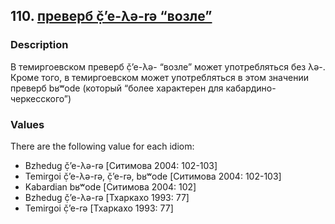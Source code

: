 ## 110. <a href =  'https://agricolamz.github.io/The_Circassian_Isoglosses_Database/110.html'>преверб č̣’e-λə-rə "возле"</a>
### Description

В темиргоевском преверб č̣’e-λə- "возле" может употребляться без λə-. Кроме того, в темиргоевском может употребляться в этом значении преверб bʁʷode (который "более характерен для кабардино-черкесского")


### Values
There are the following value for each idiom:

* Bzhedug č̣’e-λə-rə [Ситимова 2004: 102-103]
* Temirgoi č̣’e-λə-rə, č̣’e-rə, bʁʷode [Ситимова 2004: 102-103]
* Kabardian bʁʷode [Ситимова 2004: 102]
* Bzhedug č̣’e-λə-rə [Тхаркахо 1993: 77]
* Temirgoi č̣’e-rə [Тхаркахо 1993: 77]

